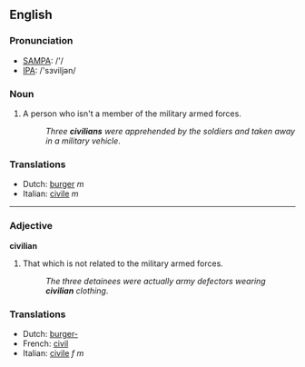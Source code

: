 ==English==

===Pronunciation===
*[[w:SAMPA|SAMPA]]: /'/
*[[w:IPA|IPA]]: /'sɜviljən/

===Noun===
{{en-noun-reg}}

# A person who isn't a member of the military armed forces.
#:''Three '''civilians''' were apprehended by the soldiers and taken away in a military vehicle''.

===Translations===
*Dutch: [[burger]] ''m''
*Italian: [[civile]] ''m''

----

===Adjective===
'''civilian'''

# That which is not related to the military armed forces.
#:''The three detainees were actually army defectors wearing '''civilian''' clothing''.

===Translations===
*Dutch: [[burger-]]
*French: [[civil]]
*Italian: [[civile]] ''f'' ''m''